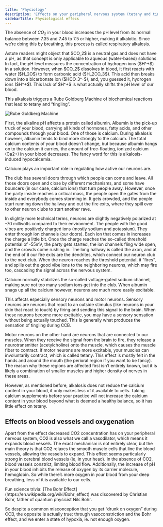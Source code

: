 ```yaml
---
title: 'Physiology'
description: 'Effects on your peripheral nervous system (tetany and tingling)'
sidebarTitle: Physiological effecs
---
```



The absence of $CO_2$ in your blood increases the pH level from its normal balance between 7.35 and 7.45 to 7.5 or higher, making it alkalotic. Since we’re doing this by breathing, this process is called respiratory alkalosis.

<InfoBox title="How does CO2 affect the pH level of your blood?">
Astute readers might object that $CO_2$ is a neutral gas and does not have a pH, as that concept is only applicable to aqueous (water-based) solutions. In fact, the pH level measures the concentration of hydrogen ions ($H^+$) in a solution. However, when $CO_2$ dissolves in blood, it first reacts with water ($H_2O$) to form carbonic acid ($H_2CO_3$). This acid then breaks down into a bicarbonate ion ($HCO_3^-$), and, you guessed it, hydrogen ions ($H^+$). This lack of $H^+$ is what actually shifts the pH level of our blood.
</InfoBox>

This alkalosis triggers a Rube Goldberg Machine of biochemical reactions that lead to tetany and “tingling”.

<Frame>
<img src="/images/rube-goldberg.png" alt="Rube Goldberg Machine" />
</Frame>

First, the alkaline pH affects a protein called albumin. Albumin is the pick-up truck of your blood, carrying all kinds of hormones, fatty acids, and other compounds through your blood. One of those is calcium. During alkalosis however, albumin tends to bind more strongly to the calcium. The total calcium contents of your blood doesn’t change, but because albumin hangs on to the calcium it carries, the amount of free-floating, ionized calcium (Ca2+) in your blood decreases. The fancy word for this is alkalosis-induced hypocalcemia.

Calcium plays an important role in regulating how active our neurons are.

<InfoBox title="How does a neuron work?" description="Imagine a neuron as a big, boring club that needs enough people with a good vibe inside to get the party started. ">
The club has several doors through which people can come and leave. All those doors open and close by different mechanisms, and some have bouncers (in our case, calcium ions) that turn people away. However, once the party inside reaches a critical mass, the people open the gates from the inside and everybody comes storming in. It gets crowded, and the people start running down the hallway and out the fire exits, where they spill over to other neuron clubs to start another rave.

In slightly more technical terms, neurons are slightly negatively polarized at -70 millivolts compared to their environment. The people with the good vibes are positively charged ions (mostly sodium and potassium). They enter through ion channels (our doors). Each ion that comes in increases the charge a little bit. Once the charge reaches the so-called threshold potential of -55mV, the party gets started, the ion channels fling wide open, and the crowds come rushing in. The long hallway is called the axon, and at the end of it our fire exits are the dendrites, which connect our neuron club to the next club. When the neuron reaches the threshold potential, it “fires”, and spills out the good vibe ions to the neighboring neurons, which may fire too, cascading the signal across the nervous system.
</InfoBox>

Calcium normally stabilizes the so-called voltage-gated sodium channel, making sure not too many sodium ions get into the club. When albumin snags up all the calcium however, neurons are much more easily excitable.

This affects especially sensory neurons and motor neurons. Sensory neurons are neurons that react to an outside stimulus (like neurons in your skin that react to touch) by firing and sending this signal to the brain. When these neurons become more excitable, you may have a sensory sensation without being actually touched. This is generally what produces the sensation of tingling during CCB.

Motor neurons on the other hand are neurons that are connected to our muscles. When they receive the signal from the brain to fire, they release a neurotransmitter (acetylcholine) onto the muscle, which causes the muscle fiber to contract. If motor neurons are more excitable, your muscles can involuntarily contract, which is called tetany. This effect is mostly felt in the hands and around the mouth (the perioral region if you want to be fancy). The reason why these regions are affected first isn’t entirely known, but it is likely a combination of smaller muscles and higher density of nerves in these areas.

<InfoBox title="So, can I just take a calcium supplement?" description="It’s tempting to think that just taking more calcium should make up for hypocalcemia and mitigate effects like tetany. ">
However, as mentioned before, alkalosis does not reduce the calcium content in your blood, it only makes less of it available to cells. Taking calcium supplements before your practice will not increase the calcium content in your blood beyond what is deemed a healthy balance, so it has little effect on tetany.
</InfoBox>

## Effects on blood vessels and oxygenation

Apart from the effect decreased CO2 concentration has on your peripheral nervous system, CO2 is also what we call a vasodilator, which means it expands blood vessels. The exact mechanism is not entirely clear, but the main theory is that CO2 relaxes the smooth muscle cells that line the blood vessels, allowing the vessels to expand. This effect seems particularly strong in cerebral blood vessels (ie, in your head). In the absence of CO2, blood vessels constrict, limiting blood flow.
Additionally, the increase of pH in your blood inhibits the release of oxygen by its carrier molecule, hemoglobin. So while there’s more oxygen in your blood from your deep breathing, less of it is available to our cells.

<Note>
Fun science trivia: [The Bohr Effect](https://en.wikipedia.org/wiki/Bohr_effect) was discovered by Christian Bohr, father of quantum physicist Nils Bohr.
</Note>

So despite a common misconception that you get “drunk on oxygen” during CCB, the opposite is actually true: through vasoconstriction and the Bohr effect, and we enter a state of hypoxia, ie. not enough oxygen.


